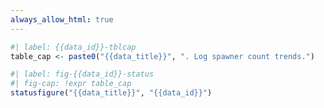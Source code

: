 ```yaml
---
always_allow_html: true
---
```


```r
#| label: {{data_id}}-tblcap
table_cap <- paste0("{{data_title}}", ". Log spawner count trends.")
```

```r
#| label: fig-{{data_id}}-status
#| fig-cap: !expr table_cap
statusfigure("{{data_title}}", "{{data_id}}")
```
